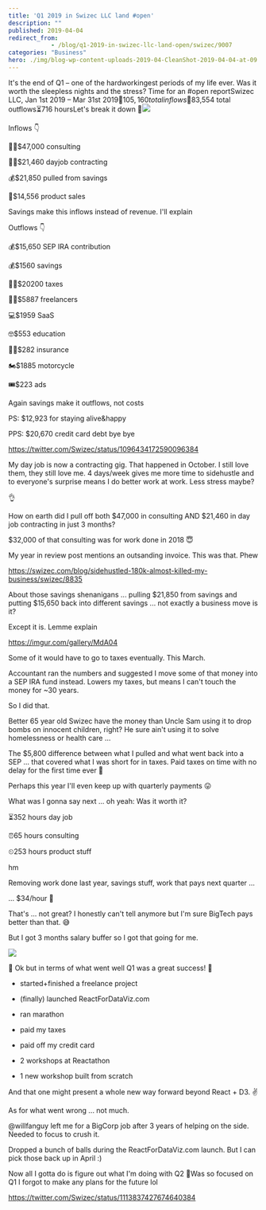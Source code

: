 ```yaml
---
title: 'Q1 2019 in Swizec LLC land #open'
description: ""
published: 2019-04-04
redirect_from: 
            - /blog/q1-2019-in-swizec-llc-land-open/swizec/9007
categories: "Business"
hero: ./img/blog-wp-content-uploads-2019-04-CleanShot-2019-04-04-at-09.10.27@2x-1024x497.png
---
```

It&#x27;s the end of Q1 – one of the hardworkingest periods of my life ever. Was it worth the sleepless nights and the stress? Time for an #open reportSwizec LLC, Jan 1st 2019 – Mar 31st 2019🤑$105,160 total inflows💸$83,554 total outflows⏳716 hoursLet&#x27;s break it down 🤔![](./img/blog-wp-content-uploads-2019-04-CleanShot-2019-04-04-at-09.10.27@2x-1024x497.png)

Inflows 👇

👨‍⚕️\$47,000 consulting

👨‍💻\$21,460 dayjob contracting

💰\$21,850 pulled from savings

👾\$14,556 product sales

Savings make this inflows instead of revenue. I&#x27;ll explain

Outflows 👇

💰\$15,650 SEP IRA contribution

💰\$1560 savings

🧛‍♂️\$20200 taxes

👩‍💻\$5887 freelancers

💻\$1959 SaaS

🤓\$553 education

👨‍⚕️\$282 insurance

🏍\$1885 motorcycle

🎟\$223 ads

Again savings make it outflows, not costs

PS: \$12,923 for staying alive&amp;happy

PPS: \$20,670 credit card debt bye bye

https://twitter.com/Swizec/status/1096434172590096384

My day job is now a contracting gig. That happened in October. I still love them, they still love me. 4 days/week gives me more time to sidehustle and to everyone&#x27;s surprise means I do better work at work. Less stress maybe?

👌

How on earth did I pull off both $47,000 in consulting AND $21,460 in day job contracting in just 3 months?

\$32,000 of that consulting was for work done in 2018 😇

My year in review post mentions an outsanding invoice. This was that. Phew

https://swizec.com/blog/sidehustled-180k-almost-killed-my-business/swizec/8835

About those savings shenanigans ... pulling $21,850 from savings and putting $15,650 back into different savings ... not exactly a business move is it?

Except it is. Lemme explain

https://imgur.com/gallery/MdA04

Some of it would have to go to taxes eventually. This March.

Accountant ran the numbers and suggested I move some of that money into a SEP IRA fund instead. Lowers my taxes, but means I can&#x27;t touch the money for ~30 years.

So I did that.

Better 65 year old Swizec have the money than Uncle Sam using it to drop bombs on innocent children, right? He sure ain&#x27;t using it to solve homelessness or health care ...

The \$5,800 difference between what I pulled and what went back into a SEP ... that covered what I was short for in taxes. Paid taxes on time with no delay for the first time ever 💪

Perhaps this year I&#x27;ll even keep up with quarterly payments 😛

What was I gonna say next ... oh yeah: Was it worth it?

⏳352 hours day job

⏰65 hours consulting

⏲253 hours product stuff

hm

Removing work done last year, savings stuff, work that pays next quarter ...

... \$34/hour 🤔

That&#x27;s ... not great? I honestly can&#x27;t tell anymore but I&#x27;m sure BigTech pays better than that. 😅

But I got 3 months salary buffer so I got that going for me.

![](./img/media-TPl5N4Ci49ZQY-giphy.gif)

🎉 Ok but in terms of what went well Q1 was a great success! 🎉

- started+finished a freelance project

* (finally) launched ReactForDataViz.com

* ran marathon

* paid my taxes

* paid off my credit card

* 2 workshops at Reactathon

* 1 new workshop built from scratch

And that one might present a whole new way forward beyond React + D3. ✌️

As for what went wrong ... not much.

@willfanguy left me for a BigCorp job after 3 years of helping on the side. Needed to focus to crush it.

Dropped a bunch of balls during the ReactForDataViz.com launch. But I can pick those back up in April :)

Now all I gotta do is figure out what I&#x27;m doing with Q2 🤔Was so focused on Q1 I forgot to make any plans for the future lol

https://twitter.com/Swizec/status/1113837427674640384
